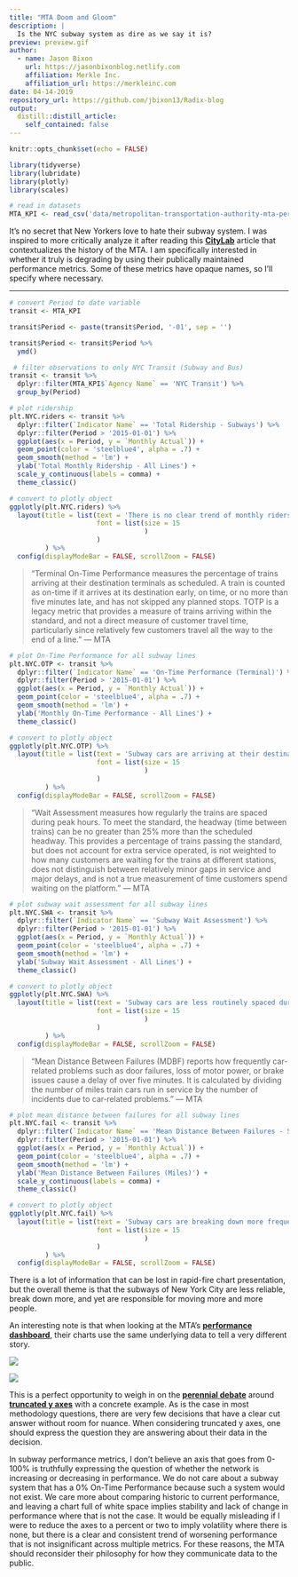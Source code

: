 ```yaml
---
title: "MTA Doom and Gloom"
description: |
  Is the NYC subway system as dire as we say it is?
preview: preview.gif   
author:
  - name: Jason Bixon
    url: https://jasonbixonblog.netlify.com
    affiliation: Merkle Inc.
    affiliation_url: https://merkleinc.com
date: 04-14-2019
repository_url: https://github.com/jbixon13/Radix-blog
output:
  distill::distill_article:
    self_contained: false
---
```


```r
knitr::opts_chunk$set(echo = FALSE)
```


```r
library(tidyverse)
library(lubridate)
library(plotly)
library(scales)
```


```r
# read in datasets 
MTA_KPI <- read_csv('data/metropolitan-transportation-authority-mta-performance-indicators-per-agency-beginning-2008.csv')    # MTA KPI performance data 
```


It's no secret that New Yorkers love to hate their subway system. I was inspired to more critically analyze it after reading this [**CityLab**](https://www.citylab.com/transportation/2018/04/why-new-york-city-stopped-building-subways/557567/) article that contextualizes the history of the MTA. I am specifically interested in whether it truly is degrading by using their publically maintained performance metrics. Some of these metrics have opaque names, so I'll specify where necessary.  

***  

```r
# convert Period to date variable
transit <- MTA_KPI

transit$Period <- paste(transit$Period, '-01', sep = '')

transit$Period <- transit$Period %>%
  ymd()

 # filter observations to only NYC Transit (Subway and Bus)
transit <- transit %>% 
  dplyr::filter(MTA_KPI$`Agency Name` == 'NYC Transit') %>%
  group_by(Period) 
```

```r
# plot ridership 
plt.NYC.riders <- transit %>% 
  dplyr::filter(`Indicator Name` == 'Total Ridership - Subways') %>%
  dplyr::filter(Period > '2015-01-01') %>% 
  ggplot(aes(x = Period, y = `Monthly Actual`)) + 
  geom_point(color = 'steelblue4', alpha = .7) + 
  geom_smooth(method = 'lm') + 
  ylab('Total Monthly Ridership - All Lines') +
  scale_y_continuous(labels = comma) +
  theme_classic()

# convert to plotly object
ggplotly(plt.NYC.riders) %>%
  layout(title = list(text = 'There is no clear trend of monthly ridership',
                      font = list(size = 15
                                  )
                      )
         ) %>% 
  config(displayModeBar = FALSE, scrollZoom = FALSE)
```

> "Terminal On-Time Performance measures the percentage of trains arriving at their destination terminals as scheduled. A train is counted as on-time if it arrives at its destination early, on time, or no more than five minutes late, and has not skipped any planned stops. TOTP is a legacy metric that provides a measure of trains arriving within the standard, and not a direct measure of customer travel time, particularly since relatively few customers travel all the way to the end of a line." --- MTA

```r
# plot On-Time Performance for all subway lines
plt.NYC.OTP <- transit %>% 
  dplyr::filter(`Indicator Name` == 'On-Time Performance (Terminal)') %>%
  dplyr::filter(Period > '2015-01-01') %>% 
  ggplot(aes(x = Period, y = `Monthly Actual`)) + 
  geom_point(color = 'steelblue4', alpha = .7) + 
  geom_smooth(method = 'lm') + 
  ylab('Monthly On-Time Performance - All Lines') +
  theme_classic()

# convert to plotly object
ggplotly(plt.NYC.OTP) %>% 
  layout(title = list(text = 'Subway cars are arriving at their destination on schedule less.',
                      font = list(size = 15
                                  )
                      )
         ) %>% 
  config(displayModeBar = FALSE, scrollZoom = FALSE)
```

> "Wait Assessment measures how regularly the trains are spaced during peak hours. To meet the standard, the headway (time between trains) can be no greater than 25% more than the scheduled headway. This provides a percentage of trains passing the standard, but does not account for extra service operated, is not weighted to how many customers are waiting for the trains at different stations, does not distinguish between relatively minor gaps in service and major delays, and is not a true measurement of time customers spend waiting on the platform." --- MTA

```r
# plot subway wait assessment for all subway lines
plt.NYC.SWA <- transit %>% 
  dplyr::filter(`Indicator Name` == 'Subway Wait Assessment') %>%
  dplyr::filter(Period > '2015-01-01') %>% 
  ggplot(aes(x = Period, y = `Monthly Actual`)) + 
  geom_point(color = 'steelblue4', alpha = .7) + 
  geom_smooth(method = 'lm') +
  ylab('Subway Wait Assessment - All Lines') +
  theme_classic()

# convert to plotly object
ggplotly(plt.NYC.SWA) %>% 
  layout(title = list(text = 'Subway cars are less routinely spaced during peak hours.', 
                      font = list(size = 15
                                  )
                      )
         ) %>% 
  config(displayModeBar = FALSE, scrollZoom = FALSE) 
```

> "Mean Distance Between Failures (MDBF) reports how frequently car-related problems such as door failures, loss of motor power, or brake issues cause a delay of over five minutes. It is calculated by dividing the number of miles train cars run in service by the number of incidents due to car‐related problems." --- MTA

```r
# plot mean distance between failures for all subway lines 
plt.NYC.fail <- transit %>% 
  dplyr::filter(`Indicator Name` == 'Mean Distance Between Failures - Subways') %>%
  dplyr::filter(Period > '2015-01-01') %>% 
  ggplot(aes(x = Period, y = `Monthly Actual`)) + 
  geom_point(color = 'steelblue4', alpha = .7) + 
  geom_smooth(method = 'lm') +
  ylab('Mean Distance Between Failures (Miles)') +
  scale_y_continuous(labels = comma) +
  theme_classic()

# convert to plotly object
ggplotly(plt.NYC.fail) %>% 
  layout(title = list(text = 'Subway cars are breaking down more frequently.',
                      font = list(size = 15
                                  )
                      )
         ) %>% 
  config(displayModeBar = FALSE, scrollZoom = FALSE)
```

There is a lot of information that can be lost in rapid-fire chart presentation, but the overall theme is that the subways of New York City are less reliable, break down more, and yet are responsible for moving more and more people.

An interesting note is that when looking at the MTA's [**performance dashboard**](http://dashboard.mta.info/), their charts use the same underlying data to tell a very different story. 

![](MTA-dash2.jpg)

![](MTA-dash1.jpg)

This is a perfect opportunity to weigh in on the [**perennial debate**](https://qz.com/418083/its-ok-not-to-start-your-y-axis-at-zero/) around [**truncated y axes**](https://guides.library.duke.edu/datavis/topten) with a concrete example. As is the case in most methodology questions, there are very few decisions that have a clear cut answer without room for nuance. When considering truncated y axes, one should express the question they are answering about their data in the decision.  

In subway performance metrics, I don't believe an axis that goes from 0-100% is truthfully expressing the question of whether the network is increasing or decreasing in performance. We do not care about a subway system that has a 0% On-Time Performance because such a system would not exist. We care more about comparing historic to current performance, and leaving a chart full of white space implies stability and lack of change in performance where that is not the case. It would be equally misleading if I were to reduce the axes to a percent or two to imply volatility where there is none, but there is a clear and consistent trend of worsening performance that is not insignificant across multiple metrics. For these reasons, the MTA should reconsider their philosophy for how they communicate data to the public.   